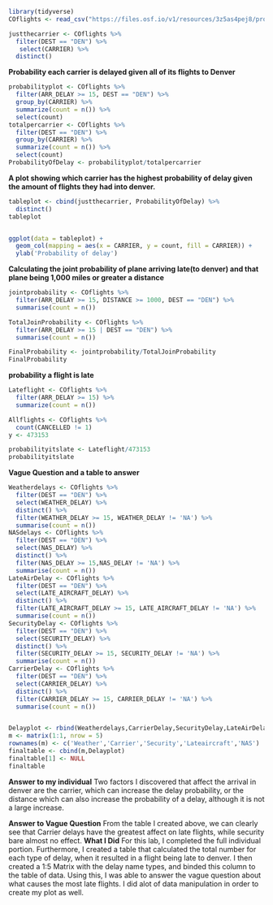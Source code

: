 
```{r, echo = FALSE, results = 'hide', message = FALSE}
library(tidyverse)
COflights <- read_csv("https://files.osf.io/v1/resources/3z5as4pej8/providers/osfstorage/5a8ca28f57103100104584db")
```


```{r, echo = FALSE, results = 'hide', message = FALSE}
justthecarrier <- COflights %>%
  filter(DEST == "DEN") %>%
   select(CARRIER) %>%
  distinct()
```




**Probability each carrier is delayed given all of its flights to Denver**
```{r, echo = FALSE, message = FALSE}
probabilityplot <- COflights %>%
  filter(ARR_DELAY >= 15, DEST == "DEN") %>%
  group_by(CARRIER) %>%
  summarize(count = n()) %>%
  select(count)
totalpercarrier <- COflights %>%
  filter(DEST == "DEN") %>%
  group_by(CARRIER) %>%
  summarize(count = n()) %>%
  select(count)
ProbabilityOfDelay <- probabilityplot/totalpercarrier
```

**A plot showing which carrier has the highest probability of delay given the amount of flights they had into denver.**

```{r, echo = FALSE, message = FALSE}
tableplot <- cbind(justthecarrier, ProbabilityOfDelay) %>%
  distinct()
tableplot


ggplot(data = tableplot) +
  geom_col(mapping = aes(x = CARRIER, y = count, fill = CARRIER)) +
  ylab('Probability of delay')
```





**Calculating the joint probability of plane arriving late(to denver) and that plane being 1,000 miles or greater a distance**

```{r, echo = FALSE, message = FALSE}
jointprobability <- COflights %>%
  filter(ARR_DELAY >= 15, DISTANCE >= 1000, DEST == "DEN") %>%
  summarise(count = n())

TotalJoinProbability <- COflights %>%
  filter(ARR_DELAY >= 15 | DEST == "DEN") %>%
  summarise(count = n())

FinalProbability <- jointprobability/TotalJoinProbability
FinalProbability

```



**probability a flight is late**
```{r, echo = FALSE, message = FALSE}
Lateflight <- COflights %>%
  filter(ARR_DELAY >= 15) %>%
  summarize(count = n())

Allflights <- COflights %>%
  count(CANCELLED != 1) 
y <- 473153

probabilityitslate <- Lateflight/473153
probabilityitslate


```







**Vague Question and a table to answer**
```{r, echo = FALSE, message = FALSE}
Weatherdelays <- COflights %>%
  filter(DEST == "DEN") %>%
  select(WEATHER_DELAY) %>%
  distinct() %>%
  filter(WEATHER_DELAY >= 15, WEATHER_DELAY != 'NA') %>%
  summarise(count = n())
NASdelays <- COflights %>%
  filter(DEST == "DEN") %>%
  select(NAS_DELAY) %>%
  distinct() %>%
  filter(NAS_DELAY >= 15,NAS_DELAY != 'NA') %>%
  summarise(count = n())
LateAirDelay <- COflights %>%
  filter(DEST == "DEN") %>%
  select(LATE_AIRCRAFT_DELAY) %>%
  distinct() %>%
  filter(LATE_AIRCRAFT_DELAY >= 15, LATE_AIRCRAFT_DELAY != 'NA') %>%
  summarise(count = n())
SecurityDelay <- COflights %>%
  filter(DEST == "DEN") %>%
  select(SECURITY_DELAY) %>%
  distinct() %>%
  filter(SECURITY_DELAY >= 15, SECURITY_DELAY != 'NA') %>%
  summarise(count = n())
CarrierDelay <- COflights %>%
  filter(DEST == "DEN") %>%
  select(CARRIER_DELAY) %>%
  distinct() %>%
  filter(CARRIER_DELAY >= 15, CARRIER_DELAY != 'NA') %>%
  summarise(count = n())


Delayplot <- rbind(Weatherdelays,CarrierDelay,SecurityDelay,LateAirDelay,NASdelays)
m <- matrix(1:1, nrow = 5)
rownames(m) <- c('Weather','Carrier','Security','Lateaircraft','NAS')
finaltable <- cbind(m,Delayplot)
finaltable[1] <- NULL
finaltable
```



**Answer to my individual**
Two factors I discovered that affect the arrival in denver are the carrier, which can increase the delay probability, or the distance which can also increase the probability of a delay, although it is not a large increase.

**Answer to Vague Question**
From the table I created above, we can clearly see that Carrier delays have the greatest affect on late flights, while security bare almost no effect.
**What I Did**
For this lab, I completed the full individual portion.  Furthermore, I created a table that calculated the total number for each type of delay, when it resulted in a flight being late to denver. I then created a 1:5 Matrix with the delay name types, and binded this column to the table of data.  Using this, I was  able to answer the vague question about what causes the most late flights.  I did alot of data manipulation in order to create my plot as well.